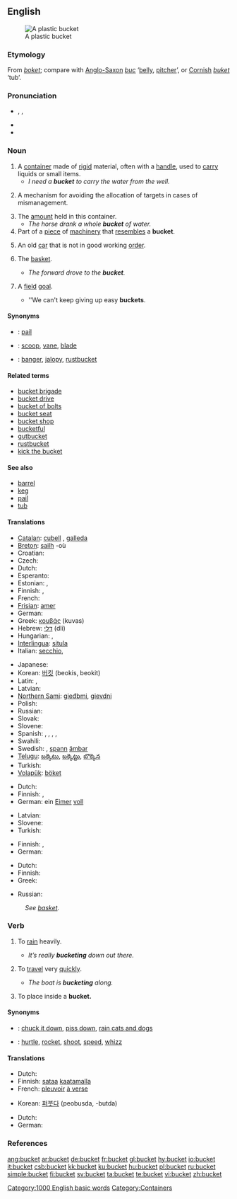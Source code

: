 ==English==

[[Image:Balde.PNG|thumb|A plastic bucket]]

===Etymology===
From {{OE.}} ''[[boket]]''; compare with [[Anglo-Saxon]] ''[[buc]]'' ‘[[belly]], [[pitcher]]’, or [[Cornish]] ''[[buket]]'' ‘tub’.

===Pronunciation===
* {{enPR|bûk'ĭt}}, {{IPA|/ˈbʌkɪt/}}, {{SAMPA|/'bVkIt/}}
* {{audio|en-us-bucket.ogg|Audio (US)}}
* {{rhymes|ʌkɪt}}

===Noun===
{{en-noun}}

# A [[container]] made of [[rigid]] material, often with a [[handle]], used to [[carry]] liquids or small items.
#* ''I need a '''bucket''' to carry the water from the well.''
# {{context|variation management}} A mechanism for avoiding the allocation of targets in cases of mismanagement.
# The [[amount]] held in this container.
#* ''The horse drank a whole '''bucket''' of water.''
# Part of a [[piece]] of [[machinery]] that [[resemble]]s a '''bucket'''.
# {{slang}} An old [[car]] that is not in good working [[order]].
# {{context|basketball|colloquial}} The [[basket]].
#* ''The forward drove to the '''bucket'''.''
# {{context|basketball|colloquial}} A [[field]] [[goal]].
#* ''We can't keep giving up easy '''buckets'''.

====Synonyms====
* {{italbrac|container}}: [[pail]]
* {{italbrac|piece of machinery}}: [[scoop]], [[vane]], [[blade]]
* {{italbrac|old car}}: [[banger]], [[jalopy]], [[rustbucket]]

====Related terms====
* [[bucket brigade]]
* [[bucket drive]]
* [[bucket of bolts]]
* [[bucket seat]]
* [[bucket shop]]
* [[bucketful]]
* [[gutbucket]]
* [[rustbucket]]
* [[kick the bucket]]

====See also====
* [[barrel]]
* [[keg]]
* [[pail]]
* [[tub]]

====Translations====
{{trans-top|container}}
* [[Catalan]]: [[cubell]] {{m}}, [[galleda]] {{f}}
* [[Breton]]: [[sailh]] {{f}} -où
* Croatian: {{t-|hr|kabao|m}}
* Czech: {{t-|cs|kýbl|m}}
* Dutch: {{t+|nl|emmer|m}}
* Esperanto: {{t-|eo|sitelo|xs=Esperanto}}
* Estonian: {{t-|et|ämber}}, {{t-|et|pang}}
* Finnish: {{t+|fi|ämpäri}}, {{t+|fi|sanko}}
* French: {{t+|fr|seau|m}}
* [[Frisian]]: [[amer#Frisian|amer]]
* German: {{t+|de|Eimer|m}}
* Greek: [[κουβάς]] (kuvas) {{m}}
* Hebrew: [[דלי]] (dli) {{m}}
* Hungarian: {{t-|hu|vödör}}, {{t-|hu|veder}}
* [[Interlingua]]: [[situla#Interlingua|situla]]
* Italian: [[secchio]], {{m}}
{{trans-mid}}
* Japanese: {{t-|ja|バケツ|tr=baketsu|sc=Jpan}}
* Korean: [[버킷]] (beokis, beokit)
* Latin: {{t-|la|situla|f}}, {{t-|la|hama|f}}
* Latvian: {{t-|lv|spainis}} {{m}}
* [[Northern Sami]]: [[gieđbmi]], [[gievdni]]
* Polish: {{t-|pl|wiadro|n}}
* Russian: {{t+|ru|ведро|n|tr=v'edró|sc=Cyrl}}
* Slovak: {{t-|sk|vedro}}
* Slovene: {{t+|sl|vedro|n}}
* Spanish: {{t+|es|balde|m}} {{italbrac|Costa Rica|Dominican Republic|Eastern Cuba|Panama|Puerto Rico|South America|Spain's Canary Islands}}, {{t-|es|cubeta|m}} {{italbrac|El Salvador|Guatemala|Honduras|Mexico|Nicaragua}}, {{t-|es|cubo|m}} {{italbrac|Spain standard usage|Cuban standard usage}}, {{t-|es|pozal|m}} {{italbrac|Northern Spain|specifically Aragon and Navarra}}, {{t-|es|tobo|m}} {{italbrac|Venezuela}}
* Swahili: {{t-|sw|ndoo|xs=Swahili}}
* Swedish: {{t-|sv|hink|c}}, [[spann]] {{c}} [[ämbar]]
* [[Telugu]]: [[బక్కెటు]], [[బక్కెట్టు]], [[బొక్కెన]]
* Turkish: {{t-|tr|kova}}
* [[Volapük]]: [[böket]]
{{trans-bottom}}

{{trans-top|amount held in this container}}
* Dutch: {{t+|nl|emmer|m}}
* Finnish: {{t-|fi|ämpärillinen}}, {{t-|fi|sangollinen}}
* German: ein [[Eimer]] [[voll]] {{m}}
{{trans-mid}}
* Latvian: {{t-|lv|spainis}} {{m}}
* Slovene: {{t+|sl|vedro|n}}
* Turkish: {{t-|tr|kova}}
{{trans-bottom}}

{{trans-top|part of piece of machinery}}
* Finnish: {{t-|fi|kauha}}, {{t+|fi|siipi}}
* German: {{t-|de|Schaufel|f}}
{{trans-mid}}
{{trans-bottom}}

{{trans-top|old car}}
* Dutch: {{t|nl|rammelkar|f}}
* Finnish: {{t-|fi|kottero}}
* Greek: {{t-|el|σακαράκα|f|tr=sakaraka|sc=Grek}}
{{trans-mid}}
* Russian: {{t+|ru|ведро|n|tr=v'edró|sc=Cyrl}}
{{trans-bottom}}

{{trans-top|basketball: basket}}
: ''See [[basket]].''
{{trans-bottom}}

{{trans-top|basketball: field goal}}
{{trans-mid}}
{{trans-bottom}}

===Verb===
{{en-verb}}

# {{intransitive}} {{colloquial}} To [[rain]] heavily.
#* ''It’s really '''bucketing''' down out there.''
# {{intransitive}} {{colloquial}} To [[travel]] very [[quick]]ly.
#* ''The boat is '''bucketing''' along.''
# {{transitive}} To place inside a '''bucket.'''

====Synonyms====
* {{italbrac|rain heavily}}: [[chuck it down]], [[piss down]], [[rain cats and dogs]]
* {{italbrac|travel very quickly}}: [[hurtle]], [[rocket]], [[shoot]], [[speed]], [[whizz]]

====Translations====
{{trans-top|rain heavily}}
* Dutch: {{t|nl|plenzen}}
* Finnish: [[sataa]] [[kaatamalla]]
* French: [[pleuvoir]] [[à verse]]
{{trans-mid}}
* Korean: [[퍼붓다]] (peobusda, -butda)
{{trans-bottom}}

{{trans-top|travel very quickly}}
* Dutch: {{t-|nl|vlammen}}
* German: {{t-|de|durchrütteln}}
{{trans-mid}}
{{trans-bottom}}

{{trans-top|place in a bucket}}
{{trans-mid}}
{{trans-bottom}}

===References===
{{R:Webster 1913}}

[[Category:1000 English basic words]]
[[Category:Containers]]

[[ang:bucket]]
[[ar:bucket]]
[[de:bucket]]
[[fr:bucket]]
[[gl:bucket]]
[[hy:bucket]]
[[io:bucket]]
[[it:bucket]]
[[csb:bucket]]
[[kk:bucket]]
[[ku:bucket]]
[[hu:bucket]]
[[pl:bucket]]
[[ru:bucket]]
[[simple:bucket]]
[[fi:bucket]]
[[sv:bucket]]
[[ta:bucket]]
[[te:bucket]]
[[vi:bucket]]
[[zh:bucket]]